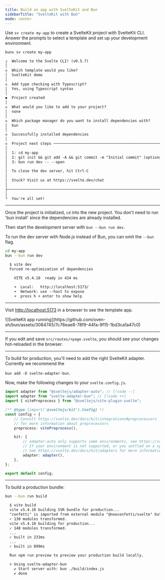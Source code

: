 ```yaml
---
title: Build an app with SvelteKit and Bun
sidebarTitle: "SvelteKit with Bun"
mode: center
---
```


Use `sv create my-app` to create a SvelteKit project with SvelteKit CLI. Answer the prompts to select a template and set up your development environment.

```sh terminal icon="terminal"
bunx sv create my-app
```

```txt
┌  Welcome to the Svelte CLI! (v0.5.7)
│
◇  Which template would you like?
│  SvelteKit demo
│
◇  Add type checking with Typescript?
│  Yes, using Typescript syntax
│
◆  Project created
│
◇  What would you like to add to your project?
│  none
│
◇  Which package manager do you want to install dependencies with?
│  bun
│
◇  Successfully installed dependencies
│
◇  Project next steps ─────────────────────────────────────────────────────╮
│                                                                          │
│  1: cd my-app                                                            │
│  2: git init && git add -A && git commit -m "Initial commit" (optional)  │
│  3: bun run dev -- --open                                                │
│                                                                          │
│  To close the dev server, hit Ctrl-C                                     │
│                                                                          │
│  Stuck? Visit us at https://svelte.dev/chat                              │
│                                                                          │
├──────────────────────────────────────────────────────────────────────────╯
│
└  You're all set!
```

---

Once the project is initialized, `cd` into the new project. You don't need to run 'bun install' since the dependencies are already installed.

Then start the development server with `bun --bun run dev`.

To run the dev server with Node.js instead of Bun, you can omit the `--bun` flag.

```sh terminal icon="terminal"
cd my-app
bun --bun run dev
```

```txt
  $ vite dev
  Forced re-optimization of dependencies

    VITE v5.4.10  ready in 424 ms

    ➜  Local:   http://localhost:5173/
    ➜  Network: use --host to expose
    ➜  press h + enter to show help
```

---

Visit [http://localhost:5173](http://localhost:5173/) in a browser to see the template app.

<Frame>
	![SvelteKit app
	running](https://github.com/oven-sh/bun/assets/3084745/7c76eae8-78f9-44fa-9f15-1bd3ca1a47c0)
</Frame>

---

If you edit and save `src/routes/+page.svelte`, you should see your changes hot-reloaded in the browser.

---

To build for production, you'll need to add the right SvelteKit adapter. Currently we recommend the

`bun add -D svelte-adapter-bun`.

Now, make the following changes to your `svelte.config.js`.

```ts svelte.config.js icon="file-code"
import adapter from "@sveltejs/adapter-auto"; // [!code --]
import adapter from "svelte-adapter-bun"; // [!code ++]
import { vitePreprocess } from "@sveltejs/vite-plugin-svelte";

/** @type {import('@sveltejs/kit').Config} */
const config = {
	// Consult https://svelte.dev/docs/kit/integrations#preprocessors
	// for more information about preprocessors
	preprocess: vitePreprocess(),

	kit: {
		// adapter-auto only supports some environments, see https://svelte.dev/docs/kit/adapter-auto for a list.
		// If your environment is not supported, or you settled on a specific environment, switch out the adapter.
		// See https://svelte.dev/docs/kit/adapters for more information about adapters.
		adapter: adapter(),
	},
};

export default config;
```

---

To build a production bundle:

```sh terminal icon="terminal"
bun --bun run build
```

```txt
  $ vite build
  vite v5.4.10 building SSR bundle for production...
  "confetti" is imported from external module "@neoconfetti/svelte" but never used in "src/routes/sverdle/+page.svelte".
  ✓ 130 modules transformed.
  vite v5.4.10 building for production...
  ✓ 148 modules transformed.
  ...
  ✓ built in 231ms
  ...
  ✓ built in 899ms

  Run npm run preview to preview your production build locally.

  > Using svelte-adapter-bun
    ✔ Start server with: bun ./build/index.js
    ✔ done
```
